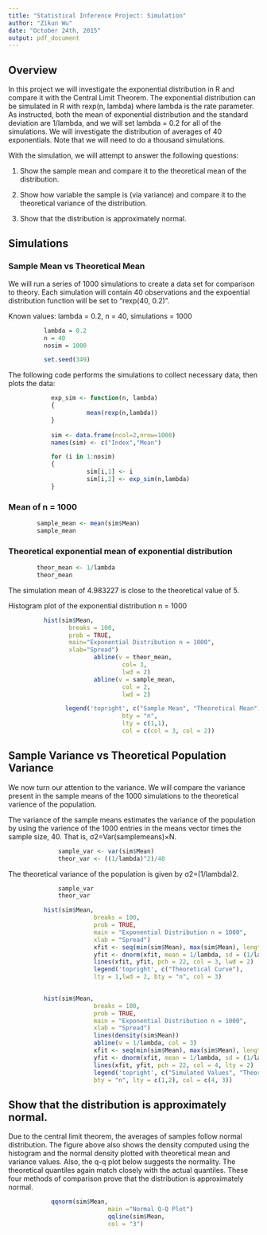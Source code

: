 ```yaml
---
title: "Statistical Inference Project: Simulation"
author: "Zikun Wu"
date: "October 24th, 2015"
output: pdf_document
---
```


## Overview

In this project we will investigate the exponential distribution in R and compare it with the Central Limit Theorem. The exponential distribution can be simulated in R with rexp(n, lambda) where lambda is the rate parameter. As instructed, both the mean of exponential distribution and the standard deviation are 1/lambda, and we will set lambda = 0.2 for all of the simulations. We will investigate the distribution of averages of 40 exponentials. Note that we will need to do a thousand simulations.

With the simulation, we will attempt to answer the following questions:

1. Show the sample mean and compare it to the theoretical mean of the distribution.

2. Show how variable the sample is (via variance) and compare it to the theoretical variance of the distribution.

3. Show that the distribution is approximately normal.

## Simulations

### Sample Mean vs Theoretical Mean
We will run a series of 1000 simulations to create a data set for comparison to theory. Each simulation will contain 40 observations and the expoential distribution function will be set to “rexp(40, 0.2)”.

Known values: lambda = 0.2, n = 40, simulations = 1000
```r
          lambda = 0.2
          n = 40 
          nosim = 1000

          set.seed(349)
```

The following code performs the simulations to collect necessary data, then plots the data:
```r
            exp_sim <- function(n, lambda)
            {
                      mean(rexp(n,lambda))
            }
            
            sim <- data.frame(ncol=2,nrow=1000)
            names(sim) <- c("Index","Mean")

            for (i in 1:nosim)
            {
                      sim[i,1] <- i
                      sim[i,2] <- exp_sim(n,lambda)
            }
```

### Mean of n = 1000
```r
        sample_mean <- mean(sim$Mean)
        sample_mean
```

### Theoretical exponential mean of exponential distribution
```r
        theor_mean <- 1/lambda
        theor_mean
```

The simulation mean of 4.983227 is close to the theoretical value of 5. 

Histogram plot of the exponential distribution n = 1000
```r

          hist(sim$Mean, 
                 breaks = 100, 
                 prob = TRUE, 
                 main="Exponential Distribution n = 1000", 
                 xlab="Spread")
                        abline(v = theor_mean, 
                                col= 3,
                                lwd = 2)
                        abline(v = sample_mean, 
                                col = 2,
                                lwd = 2)

                legend('topright', c("Sample Mean", "Theoretical Mean"), 
                                bty = "n",       
                                lty = c(1,1), 
                                col = c(col = 3, col = 2))

```

## Sample Variance vs Theoretical Population Variance
We now turn our attention to the variance. We will compare the variance present in the sample means of the 1000 simulations to the theoretical varience of the population.

The variance of the sample means estimates the variance of the population by using the varience of the 1000 entries in the means vector times the sample size, 40. That is, σ2=Var(samplemeans)×N.
```r

              sample_var <- var(sim$Mean)
              theor_var <- ((1/lambda)^2)/40

```

The theoretical variance of the population is given by σ2=(1/lambda)2.
```r

              sample_var
              theor_var

```

```r

          hist(sim$Mean, 
                        breaks = 100, 
                        prob = TRUE, 
                        main = "Exponential Distribution n = 1000", 
                        xlab = "Spread")
                        xfit <- seq(min(sim$Mean), max(sim$Mean), length = 100)
                        yfit <- dnorm(xfit, mean = 1/lambda, sd = (1/lambda/sqrt(40)))
                        lines(xfit, yfit, pch = 22, col = 3, lwd = 2)
                        legend('topright', c("Theoretical Curve"), 
                        lty = 1,lwd = 2, bty = "n", col = 3)
                        


```


```r

          hist(sim$Mean, 
                        breaks = 100, 
                        prob = TRUE, 
                        main = "Exponential Distribution n = 1000", 
                        xlab = "Spread")
                        lines(density(sim$Mean))
                        abline(v = 1/lambda, col = 3)
                        xfit <- seq(min(sim$Mean), max(sim$Mean), length = 100)
                        yfit <- dnorm(xfit, mean = 1/lambda, sd = (1/lambda/sqrt(40)))
                        lines(xfit, yfit, pch = 22, col = 4, lty = 2)
                        legend('topright', c("Simulated Values", "Theoretical Values"), 
                        bty = "n", lty = c(1,2), col = c(4, 3))

```

## Show that the distribution is approximately normal.

Due to the central limit theorem, the averages of samples follow normal distribution. The figure above also shows the density computed using the histogram and the normal density plotted with theoretical mean and variance values. Also, the q-q plot below suggests the normality. The theoretical quantiles again match closely with the actual quantiles. These four methods of comparison prove that the distribution is approximately normal.

```r

            qqnorm(sim$Mean, 
                            main ="Normal Q-Q Plot")
                            qqline(sim$Mean, 
                            col = "3")

```
